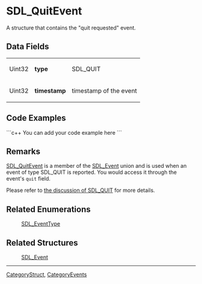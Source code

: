 <!-- pragma section-numbers off -->
<!-- pragma camelcase off -->

= SDL_QuitEvent =
A structure that contains the "quit requested" event.


== Data Fields ==
{|
|Uint32
|'''type'''
|SDL_QUIT
|-
|Uint32
|'''timestamp'''
|timestamp of the event
|}

== Code Examples ==
```c++
You can add your code example here
```

== Remarks ==
[[SDL_QuitEvent]] is a member of the [[SDL_Event]] union and is used when an event of type SDL_QUIT is reported.  You would access it through the event's <code>quit</code> field.

Please refer to [[SDL_EventType#SDL_QUIT|the discussion of SDL_QUIT]] for more details.

== Related Enumerations ==
:[[SDL_EventType]]

== Related Structures ==
:[[SDL_Event]]

----
[[CategoryStruct]], [[CategoryEvents]]
